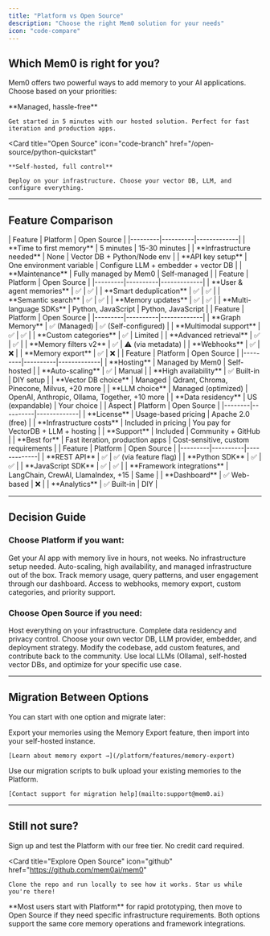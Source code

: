 ```yaml
---
title: "Platform vs Open Source"
description: "Choose the right Mem0 solution for your needs"
icon: "code-compare"
---
```


## Which Mem0 is right for you?

Mem0 offers two powerful ways to add memory to your AI applications. Choose based on your priorities:

<CardGroup cols={2}>
  <Card
    title="Mem0 Platform"
    icon="cloud"
    href="/platform/quickstart"
  >
    **Managed, hassle-free**

    Get started in 5 minutes with our hosted solution. Perfect for fast iteration and production apps.
  </Card>

  <Card
    title="Open Source"
    icon="code-branch"
    href="/open-source/python-quickstart"
  >
    **Self-hosted, full control**

    Deploy on your infrastructure. Choose your vector DB, LLM, and configure everything.
  </Card>
</CardGroup>

---

## Feature Comparison

<AccordionGroup>
  <Accordion title="Setup & Getting Started" icon="rocket">
    | Feature | Platform | Open Source |
    |---------|----------|-------------|
    | **Time to first memory** | 5 minutes | 15-30 minutes |
    | **Infrastructure needed** | None | Vector DB + Python/Node env |
    | **API key setup** | One environment variable | Configure LLM + embedder + vector DB |
    | **Maintenance** | Fully managed by Mem0 | Self-managed |
  </Accordion>

  <Accordion title="Core Memory Features" icon="brain">
    | Feature | Platform | Open Source |
    |---------|----------|-------------|
    | **User & agent memories** | ✅ | ✅ |
    | **Smart deduplication** | ✅ | ✅ |
    | **Semantic search** | ✅ | ✅ |
    | **Memory updates** | ✅ | ✅ |
    | **Multi-language SDKs** | Python, JavaScript | Python, JavaScript |
  </Accordion>

  <Accordion title="Advanced Capabilities" icon="sparkles">
    | Feature | Platform | Open Source |
    |---------|----------|-------------|
    | **Graph Memory** | ✅ (Managed) | ✅ (Self-configured) |
    | **Multimodal support** | ✅ | ✅ |
    | **Custom categories** | ✅ | Limited |
    | **Advanced retrieval** | ✅ | ✅ |
    | **Memory filters v2** | ✅ | ⚠️ (via metadata) |
    | **Webhooks** | ✅ | ❌ |
    | **Memory export** | ✅ | ❌ |
  </Accordion>

  <Accordion title="Infrastructure & Scaling" icon="server">
    | Feature | Platform | Open Source |
    |---------|----------|-------------|
    | **Hosting** | Managed by Mem0 | Self-hosted |
    | **Auto-scaling** | ✅ | Manual |
    | **High availability** | ✅ Built-in | DIY setup |
    | **Vector DB choice** | Managed | Qdrant, Chroma, Pinecone, Milvus, +20 more |
    | **LLM choice** | Managed (optimized) | OpenAI, Anthropic, Ollama, Together, +10 more |
    | **Data residency** | US (expandable) | Your choice |
  </Accordion>

  <Accordion title="Pricing & Cost" icon="dollar-sign">
    | Aspect | Platform | Open Source |
    |--------|----------|-------------|
    | **License** | Usage-based pricing | Apache 2.0 (free) |
    | **Infrastructure costs** | Included in pricing | You pay for VectorDB + LLM + hosting |
    | **Support** | Included | Community + GitHub |
    | **Best for** | Fast iteration, production apps | Cost-sensitive, custom requirements |
  </Accordion>

  <Accordion title="Development & Integration" icon="code">
    | Feature | Platform | Open Source |
    |---------|----------|-------------|
    | **REST API** | ✅ | ✅ (via feature flag) |
    | **Python SDK** | ✅ | ✅ |
    | **JavaScript SDK** | ✅ | ✅ |
    | **Framework integrations** | LangChain, CrewAI, LlamaIndex, +15 | Same |
    | **Dashboard** | ✅ Web-based | ❌ |
    | **Analytics** | ✅ Built-in | DIY |
  </Accordion>
</AccordionGroup>

---

## Decision Guide

### Choose **Platform** if you want:

<CardGroup cols={2}>
  <Card icon="bolt" title="Fast Time to Market">
    Get your AI app with memory live in hours, not weeks. No infrastructure setup needed.
  </Card>

  <Card icon="shield" title="Production-Ready">
    Auto-scaling, high availability, and managed infrastructure out of the box.
  </Card>

  <Card icon="chart-line" title="Built-in Analytics">
    Track memory usage, query patterns, and user engagement through our dashboard.
  </Card>

  <Card icon="webhook" title="Advanced Features">
    Access to webhooks, memory export, custom categories, and priority support.
  </Card>
</CardGroup>

### Choose **Open Source** if you need:

<CardGroup cols={2}>
  <Card icon="lock" title="Full Data Control">
    Host everything on your infrastructure. Complete data residency and privacy control.
  </Card>

  <Card icon="wrench" title="Custom Configuration">
    Choose your own vector DB, LLM provider, embedder, and deployment strategy.
  </Card>

  <Card icon="code" title="Extensibility">
    Modify the codebase, add custom features, and contribute back to the community.
  </Card>

  <Card icon="dollar-sign" title="Cost Optimization">
    Use local LLMs (Ollama), self-hosted vector DBs, and optimize for your specific use case.
  </Card>
</CardGroup>

---

## Migration Between Options

You can start with one option and migrate later:

<Steps>
  <Step title="Platform → Open Source">
    Export your memories using the Memory Export feature, then import into your self-hosted instance.

    [Learn about memory export →](/platform/features/memory-export)
  </Step>

  <Step title="Open Source → Platform">
    Use our migration scripts to bulk upload your existing memories to the Platform.

    [Contact support for migration help](mailto:support@mem0.ai)
  </Step>
</Steps>

---

## Still not sure?

<CardGroup cols={2}>
  <Card
    title="Try Platform Free"
    icon="rocket"
    href="https://app.mem0.ai"
  >
    Sign up and test the Platform with our free tier. No credit card required.
  </Card>

  <Card
    title="Explore Open Source"
    icon="github"
    href="https://github.com/mem0ai/mem0"
  >
    Clone the repo and run locally to see how it works. Star us while you're there!
  </Card>
</CardGroup>

<Note>
**Most users start with Platform** for rapid prototyping, then move to Open Source if they need specific infrastructure requirements. Both options support the same core memory operations and framework integrations.
</Note>
